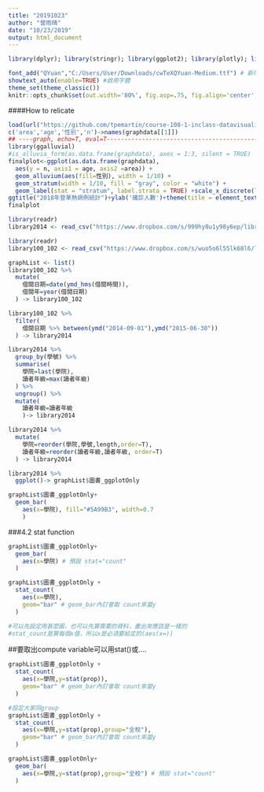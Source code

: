 ```yaml
---
title: "20191023"
author: "曾雨晴"
date: "10/23/2019"
output: html_document
---
```

```r
library(dplyr); library(stringr); library(ggplot2); library(plotly); library(lubridate); library(readr); library(tidyr); library(showtext)

font_add("QYuan","C:/Users/User/Downloads/cwTeXQYuan-Medium.ttf") # 新增字體
showtext_auto(enable=TRUE) #啟用字體
theme_set(theme_classic())
knitr::opts_chunk$set(out.width='80%', fig.asp=.75, fig.align='center', fig.showtext=T)
```

####How to relicate

```r
load(url("https://github.com/tpemartin/course-108-1-inclass-datavisualization/blob/master/%E4%BD%9C%E5%93%81%E5%B1%95%E7%A4%BA/homework3/graphData_homework3_005.Rda?raw=true"))
c('area','age','性別','n')->names(graphdata[[1]])
## ----graph, echo=T, eval=T-----------------------------------------------
library(ggalluvial)
#is_alluvia_form(as.data.frame(graphdata), axes = 1:3, silent = TRUE)
finalplot<-ggplot(as.data.frame(graphdata),
  aes(y = n, axis1 = age, axis2 =area)) +
  geom_alluvium(aes(fill=性別), width = 1/10) +
  geom_stratum(width = 1/10, fill = "gray", color = "white") +
  geom_label(stat = "stratum", label.strata = TRUE) +scale_x_discrete(limits = c("age", "area"), expand = c(.1, .1)) +scale_fill_brewer(type = "qual", palette = "Set2")+
ggtitle("2018年登革熱病例統計")+ylab('確診人數')+theme(title = element_text(family ="QYuan" ))
finalplot                                                                                           
```

```r
library(readr)
library2014 <- read_csv("https://www.dropbox.com/s/999hy0u1y98y6ep/library2014.csv?dl=1")
```

```r
library(readr)
library100_102 <- read_csv("https://www.dropbox.com/s/wuo5o6l55lk68l6/library100_102.csv?dl=1")

graphList <- list()
library100_102 %>%
  mutate(
    借閱日期=date(ymd_hms(借閱時間)),
    借閱年=year(借閱日期)
  ) -> library100_102

library100_102 %>%
  filter(
    借閱日期 %>% between(ymd("2014-09-01"),ymd("2015-06-30"))
  ) -> library2014  

library2014 %>%
  group_by(學號) %>%
  summarise(
    學院=last(學院),
    讀者年級=max(讀者年級)
  ) %>%
  ungroup() %>%
  mutate(
    讀者年級=讀者年級
    )-> library2014 
```

```r
library2014 %>%
  mutate(
    學院=reorder(學院,學號,length,order=T),
    讀者年級=reorder(讀者年級,讀者年級, order=T)
  ) -> library2014

library2014 %>% 
  ggplot()-> graphList$圖書_ggplotOnly

graphList$圖書_ggplotOnly+
  geom_bar(
    aes(x=學院), fill="#5A99B3", width=0.7
    )
```
###4.2 stat function
```r
graphList$圖書_ggplotOnly+
  geom_bar(
    aes(x=學院) # 預設 stat="count"
  )

graphList$圖書_ggplotOnly +
  stat_count(
    aes(x=學院), 
    geom="bar" # geom_bar內訂會取 count來當y
  )

#可以先設定用甚麼圖，也可以先算需要的資料，畫出來應該是一樣的
#stat_count是算每個x值，所以x是必須要給定的(aes(x=))
```
##要取出compute variable可以用stat(<compute variable>)或..<compute variable>..
```r
graphList$圖書_ggplotOnly +
  stat_count(
    aes(x=學院,y=stat(prop)), 
    geom="bar" # geom_bar內訂會取 count來當y
  )

#設定大家同group
graphList$圖書_ggplotOnly +
  stat_count(
    aes(x=學院,y=stat(prop),group="全校"), 
    geom="bar" # geom_bar內訂會取 count來當y
  )

graphList$圖書_ggplotOnly+
  geom_bar(
    aes(x=學院,y=stat(prop),group="全校") # 預設 stat="count"
  )
```

